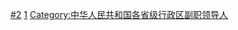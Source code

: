 [[Category:自治区人大常委会组成人员|#2]]
[[Category:地方各级人大常委会副主任|1]]
[[Category:中华人民共和国各省级行政区副职领导人|Category:中华人民共和国各省级行政区副职领导人]]